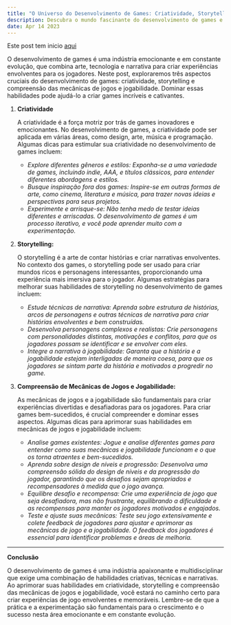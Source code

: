 ```yaml
---
title: "O Universo do Desenvolvimento de Games: Criatividade, Storytelling e Mecânicas de Jogabilidade"
description: Descubra o mundo fascinante do desenvolvimento de games e aprenda como a criatividade, o storytelling e a compreensão das mecânicas de jogos e jogabilidade são fundamentais para criar experiências incríveis para os jogadores.
date: Apr 14 2023
---
```


Este post tem inicio [aqui](/posts/gam-e-cod-comparativo-102106042023)

O desenvolvimento de games é uma indústria emocionante e em constante evolução, que combina arte, tecnologia e narrativa para criar experiências envolventes para os jogadores. Neste post, exploraremos três aspectos cruciais do desenvolvimento de games: criatividade, storytelling e compreensão das mecânicas de jogos e jogabilidade. Dominar essas habilidades pode ajudá-lo a criar games incríveis e cativantes.

1. **Criatividade**

    A criatividade é a força motriz por trás de games inovadores e emocionantes. No desenvolvimento de games, a criatividade pode ser aplicada em várias áreas, como design, arte, música e programação. Algumas dicas para estimular sua criatividade no desenvolvimento de games incluem:

    - _Explore diferentes gêneros e estilos: Exponha-se a uma variedade de games, incluindo indie, AAA, e títulos clássicos, para entender diferentes abordagens e estilos._
    - _Busque inspiração fora dos games: Inspire-se em outras formas de arte, como cinema, literatura e música, para trazer novas ideias e perspectivas para seus projetos._
    - _Experimente e arrisque-se: Não tenha medo de testar ideias diferentes e arriscadas. O desenvolvimento de games é um processo iterativo, e você pode aprender muito com a experimentação._

2. **Storytelling:**

    O storytelling é a arte de contar histórias e criar narrativas envolventes. No contexto dos games, o storytelling pode ser usado para criar mundos ricos e personagens interessantes, proporcionando uma experiência mais imersiva para o jogador. Algumas estratégias para melhorar suas habilidades de storytelling no desenvolvimento de games incluem:

    - _Estude técnicas de narrativa: Aprenda sobre estrutura de histórias, arcos de personagens e outras técnicas de narrativa para criar histórias envolventes e bem construídas._
    - _Desenvolva personagens complexos e realistas: Crie personagens com personalidades distintas, motivações e conflitos, para que os jogadores possam se identificar e se envolver com eles._
    - _Integre a narrativa à jogabilidade: Garanta que a história e a jogabilidade estejam interligadas de maneira coesa, para que os jogadores se sintam parte da história e motivados a progredir no game._

3. **Compreensão de Mecânicas de Jogos e Jogabilidade:**

    As mecânicas de jogos e a jogabilidade são fundamentais para criar experiências divertidas e desafiadoras para os jogadores. Para criar games bem-sucedidos, é crucial compreender e dominar esses aspectos. Algumas dicas para aprimorar suas habilidades em mecânicas de jogos e jogabilidade incluem:

    - _Analise games existentes: Jogue e analise diferentes games para entender como suas mecânicas e jogabilidade funcionam e o que os torna atraentes e bem-sucedidos._
    - _Aprenda sobre design de níveis e progressão: Desenvolva uma compreensão sólida do design de níveis e da progressão do jogador, garantindo que os desafios sejam apropriados e recompensadores à medida que o jogo avança._
    - _Equilibre desafio e recompensa: Crie uma experiência de jogo que seja desafiadora, mas não frustrante, equilibrando a dificuldade e as recompensas para manter os jogadores motivados e engajados._
    - _Teste e ajuste suas mecânicas: Teste seu jogo extensivamente e colete feedback de jogadores para ajustar e aprimorar as mecânicas de jogo e a jogabilidade. O feedback dos jogadores é essencial para identificar problemas e áreas de melhoria._

---

**Conclusão**

O desenvolvimento de games é uma indústria apaixonante e multidisciplinar que exige uma combinação de habilidades criativas, técnicas e narrativas. Ao aprimorar suas habilidades em criatividade, storytelling e compreensão das mecânicas de jogos e jogabilidade, você estará no caminho certo para criar experiências de jogo envolventes e memoráveis. Lembre-se de que a prática e a experimentação são fundamentais para o crescimento e o sucesso nesta área emocionante e em constante evolução.